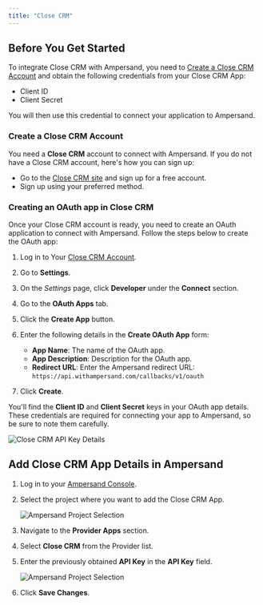 ```yaml
---
title: "Close CRM"
---
```


## Before You Get Started

To integrate Close CRM with Ampersand, you need to [Create a Close CRM Account](https://close.com/) and obtain the following credentials from your Close CRM App:

- Client ID
- Client Secret

You will then use this credential to connect your application to Ampersand.

### Create a Close CRM Account

You need a **Close CRM** account to connect with Ampersand. If you do not have a Close CRM account, here's how you can sign up:

- Go to the [Close CRM site](https://close.com/) and sign up for a free account.
- Sign up using your preferred method.

### Creating an OAuth app in Close CRM

Once your Close CRM account is ready, you need to create an OAuth application to connect with Ampersand. Follow the steps below to create the OAuth app:

1. Log in to Your [Close CRM Account](https://app.close.com/login/).

2. Go to **Settings**.

3. On the _Settings_ page, click **Developer** under the **Connect** section.

4. Go to the **OAuth Apps** tab.

5. Click the **Create App** button.

6. Enter the following details in the **Create OAuth App** form:
   - **App Name**: The name of the OAuth app.
   - **App Description**: Description for the OAuth app.
   - **Redirect URL**: Enter the Ampersand redirect URL: `https://api.withampersand.com/callbacks/v1/oauth`

7. Click **Create**.

You'll find the **Client ID** and **Client Secret** keys in your OAuth app details. These credentials are required for connecting your app to Ampersand, so be sure to note them carefully.

   ![Close CRM API Key Details](https://files.readme.io/091927f-close1.gif)

## Add Close CRM App Details in Ampersand

1. Log in to your [Ampersand Console](https://console.withampersand.com).

2. Select the project where you want to add the Close CRM App.

   ![Ampersand Project Selection](https://files.readme.io/090c05f-Ampersand.png)

3. Navigate to the **Provider Apps** section.

4. Select **Close CRM** from the Provider list.

5. Enter the previously obtained **API Key** in the **API Key** field.

   ![Ampersand Project Selection](https://files.readme.io/5dcdb7e-close2.gif)

6. Click **Save Changes**.
